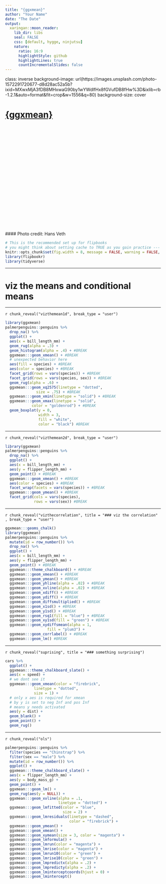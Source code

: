 ```yaml
---
title: "{ggxmean}"
author: "Your Name"
date: "The Date"
output: 
  xaringan::moon_reader:
    lib_dir: libs
    seal: FALSE
    css: [default, hygge, ninjutsu]
    nature:
      ratio: 16:9
      highlightStyle: github
      highlightLines: true
      countIncrementalSlides: false
---
```



class: inverse
background-image: url(https://images.unsplash.com/photo-1572291720677-d8d28ac52a5b?ixid=MXwxMjA3fDB8MHxwaG90by1wYWdlfHx8fGVufDB8fHw%3D&ixlib=rb-1.2.1&auto=format&fit=crop&w=1556&q=80)
background-size: cover

# [{ggxmean}](https://github.com/EvaMaeRey/ggxmean)
<br><br><br><br><br>
<br><br><br><br><br>
<br><br><br><br><br>
<br><br><br><br><br>
#### Photo credit: Hans Veth


```r
# This is the recommended set up for flipbooks
# you might think about setting cache to TRUE as you gain practice --- building flipbooks from scratch can be time consuming
knitr::opts_chunk$set(fig.width = 8, message = FALSE, warning = FALSE, comment = "", cache = T)
library(flipbookr)
library(tidyverse)

```



---

# viz the means and conditional means


---


`r chunk_reveal("vizthemean1d", break_type = "user")`

```r
library(ggxmean)
palmerpenguins::penguins %>% 
  drop_na() %>% 
  ggplot() +
  aes(x = bill_length_mm) +
  geom_rug(alpha = .3) +
  geom_histogram(alpha = .4) + #BREAK
  ggxmean:::geom_xmean() + #BREAK
  # unexpected behavior here
  aes(fill = species) + #BREAK
  aes(color = species) + #BREAK
  facet_grid(rows = vars(species)) + #BREAK
  facet_grid(rows = vars(species, sex)) + #BREAK
  geom_rug(alpha = .6) +
  ggxmean:::geom_xq2575(linetype = "dotted",
              size = .75) + #BREAK
  ggxmean:::geom_xmin(linetype = "solid") + #BREAK
  ggxmean:::geom_xmax(linetype = "solid",
            color = "goldenrod") + #BREAK
  geom_boxplot(y = 0,
               width = 3,
               fill = "white",
               color = "black") #BREAK
```




---

`r chunk_reveal("vizthemean2d", break_type = "user")`

```r
library(ggxmean)
palmerpenguins::penguins %>% 
  drop_na() %>% 
  ggplot() +
  aes(x = bill_length_mm) +
  aes(y = flipper_length_mm) +
  geom_point() + #BREAK
  ggxmean:::geom_xmean() + #BREAK
  aes(color = species) + #BREAK
  facet_wrap(facets = vars(species)) + #BREAK
  ggxmean:::geom_ymean() + #BREAK
  facet_grid(cols = vars(species),
             rows = vars(sex)) #BREAK
```




---


`r chunk_reveal("vizthecorrelation", title = "### viz the correlation" , break_type = "user")`

```r
ggxmean:::geoms_chalk()
library(ggxmean)
palmerpenguins::penguins %>% 
  mutate(id = row_number()) %>% 
  drop_na() %>% 
  ggplot() + 
  aes(x = bill_length_mm) +
  aes(y = flipper_length_mm) + 
  geom_point() + #BREAK
  ggxmean:::theme_chalkboard() + #BREAK
  ggxmean:::geom_xmean() + #BREAK
  ggxmean:::geom_ymean() + #BREAK
  ggxmean:::geom_yhline(alpha = .02) + #BREAK
  ggxmean:::geom_xvline(alpha = .02) + #BREAK
  ggxmean:::geom_xdiff() + #BREAK
  ggxmean:::geom_ydiff() + #BREAK
  ggxmean:::geom_diffsmultiplied() + #BREAK
  ggxmean:::geom_x1sd() + #BREAK
  ggxmean:::geom_y1sd() + #BREAK
  ggxmean:::geom_rsq1(fill = "blue") + #BREAK
  ggxmean:::geom_xy1sd(fill = "green") + #BREAK
  ggxmean:::geom_xydiffsmean(alpha = 1,
                   fill = "plum3") + 
  ggxmean:::geom_corrlabel() + #BREAK
  ggxmean:::geom_lm() #BREAK
```

---

`r chunk_reveal("suprising", title = "### something surprising")`

```r
cars %>% 
  ggplot() +
  ggxmean:::theme_chalkboard_slate() +
  aes(x = speed) +
  # we dont see it
  ggxmean:::geom_xmean(color = "firebrick",
             linetype = "dotted",
             size = 1) +
  # only x aes is required for xmean 
  # by y is set to neg Inf and pos Inf
  # means y needs activated
  aes(y = dist) +
  geom_blank() +
  geom_point() + 
  geom_rug()
```

---

`r chunk_reveal("ols")`

```r
palmerpenguins::penguins %>% 
  filter(species == "Chinstrap") %>% 
  filter(sex == "male") %>% 
  mutate(id = row_number()) %>% 
  ggplot() +
  ggxmean:::theme_chalkboard_slate() + 
  aes(x = flipper_length_mm) +
  aes(y = body_mass_g) +
  geom_point() +
  ggxmean:::geom_lm() +
  geom_rug(aes(y = NULL)) + 
  ggxmean:::geom_xvline(alpha = .1, 
                        linetype = "dotted") +
  ggxmean:::geom_lmfitted(color = "blue",    
                          size = 2) +
  ggxmean:::geom_lmresiduals(linetype = "dashed", 
                             color = "firebrick") +
  ggxmean:::geom_ymean() +
  ggxmean:::geom_xmean() +
  ggxmean:::geom_xymean(size = 3, color = "magenta") +
  ggxmean:::geom_lmformula() +
  ggxmean:::geom_lmrun(color = "magenta") +
  ggxmean:::geom_lmrise(color = "magenta") +
  ggxmean:::geom_lmrun10(color = "green") +
  ggxmean:::geom_lmrise10(color = "green") +
  ggxmean:::geom_lmpredictx(alpha = .2) +
  ggxmean:::geom_lmpredicty(alpha = .2) +
  ggxmean:::geom_lminterceptcoords(hjust = 0) +
  ggxmean:::geom_lmintercept()
```


